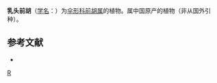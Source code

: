 {{NoteTA|G1=LS}}
{{Speciesbox 
| genus = Peucedanum
| species = piliferum
| authority = Hand-Mazz.
}}

'''乳头前胡'''（[[学名|学名]]：{{lang|la|''Peucedanum piliferum''}}）为[[伞形科|伞形科]][[前胡属|前胡属]]的植物。属中国原产的植物（非从国外引种）。

== 参考文献 ==
<div class="references-small">
* {{cite web| url =http://www.bioinfo.cn/db05/KmzwSpecies.php?action=view&id=29885| title =乳头前胡| work =《中国高等植物数据库全库》| publisher =中国科学院微生物研究所| author =昆明植物研究所| accessdate =2009-02-26| deadurl =yes| archiveurl =https://web.archive.org/web/20160305012021/http://www.bioinfo.cn/db05/KmzwSpecies.php?action=view&id=29885| archivedate =2016-03-05}}
</div>
{{Taxonbar|from=Q10879831}}

[[Category:前胡属|R]]


{{Apiales-stub}}